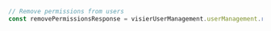 ```typescript index.ts
// Remove permissions from users
const removePermissionsResponse = visierUserManagement.userManagement.removePermissions()
```
